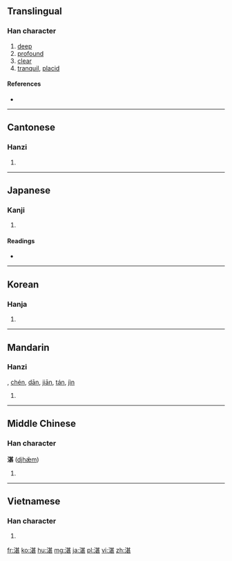 ==Translingual==

===Han character===
{{Han char|rn=85|rad=水|as=09|sn=12|four=3411<sub>1</sub>|canj=水廿一女 (ETMV)}}

# [[deep]]
# [[profound]]
# [[clear]]
# [[tranquil]], [[placid]]

====References====
* {{Han ref|kx=0637.160|dkj=17846|dj=1044.120|hdz=31667.060|uh=6E5B|ud=28251|bh=B4EF|bd=46319}}

----

==Cantonese==

===Hanzi===
{{yue-hanzi|jyut=|y=jaam3}}

# {{defn|lang=yue|sort=水09}}

----

==Japanese==

===Kanji===
{{ja-kanji|grade=|rs=水09}}

# {{defn|lang=ja|sort=水09}}

====Readings====
* {{ja-readings|on=[[たん]] (tan), [[ちん]] (chin)|kun=[[たたえる]] (tataeru), [[しずむ]] (shizumu)}}

----

==Korean==

===Hanja===
{{ko-hanja|hangeul=[[담]], [[침]]|eumhun=|rv=dam, chim|mr=tam, ch'im|y=tam, chim}}

# {{defn|lang=ko|sort=水09}}

----

==Mandarin==

===Hanzi===
{{cmn-hanzi|pin=[[zhàn]] ([[zhan4]])|wg=chan<sup>4</sup>}}, [[chén]], [[dān]], [[jiān]], [[tán]], [[jìn]]

# {{defn|lang=cmn|sort=水09}}

----

==Middle Chinese==

===Han character===
'''湛''' ([[djhæ̌m]])

# {{defn|Middle Chinese|sort=水09}}

----

==Vietnamese==

===Han character===
{{vi-hantu|[[trạm]], [[đậm]], [[giặm]], [[sậm]], [[sặm]], [[thấm]], [[xạm]], [[xẩm]]|rs=水09}}

# {{defn|lang=vi|sort=水09}}

[[fr:湛]]
[[ko:湛]]
[[hu:湛]]
[[mg:湛]]
[[ja:湛]]
[[pl:湛]]
[[vi:湛]]
[[zh:湛]]
